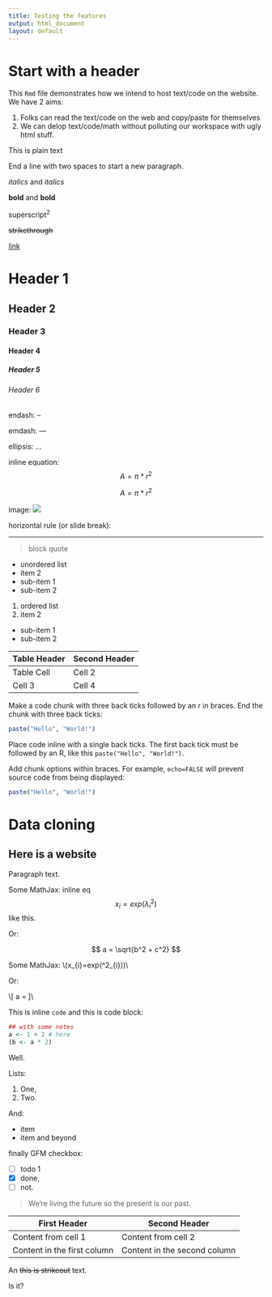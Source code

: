 ```yaml
---
title: Testing the features
output: html_document
layout: default
---
```


# Start with a header

This `Rmd` file demonstrates how we intend to host text/code
on the website. We have 2 aims:

1. Folks can read the text/code on the web and
  copy/paste for themselves
2. We can delop text/code/math without polluting our workspace
  with ugly html stuff.

This is plain text

End a line with two spaces
to start a new paragraph.  

*italics* and _italics_

**bold** and __bold__

superscript^2^

~~strikethrough~~

[link](http://peter.solymos.org)

# Header 1

## Header 2

### Header 3

#### Header 4

##### Header 5

###### Header 6

endash: --

emdash: ---

ellipsis: ...

inline equation: $$A = \pi*r^{2}$$

$$A = \pi*r^{2}$$

image: ![](favicon.ico)

horizontal rule (or slide break):

***

> block quote

* unordered list
* item 2
 + sub-item 1
 + sub-item 2

1. ordered list
2. item 2
 + sub-item 1
 + sub-item 2

Table Header | Second Header
------------- | -------------
Table Cell | Cell 2
Cell 3 | Cell 4 

Make a code chunk with three back ticks followed
by an r in braces. End the chunk with three back
ticks: 

```R
paste("Hello", "World!")
``` 

Place code inline with a single back ticks. The
first back tick must be followed by an R, like
this `paste("Hello", "World!")`.

Add chunk options within braces. For example,
`echo=FALSE` will prevent source code from being
displayed:

```R
paste("Hello", "World!")
``` 


# Data cloning

## Here is a website

Paragraph text.

Some MathJax: inline eq $$ x_{i}=exp(\lambda^2_{i}) $$ like this.

Or:

$$ a = \sqrt{b^2 + c^2} $$


Some MathJax: \\(x_{i}=exp(\lambda^2_{i}))\\

Or:

\\[ a = \sqrt{b^2 + c^2} ]\\

This is inline `code` and this is code block:

```R
## with some notes
a <- 1 + 2 # here
(b <- a * 2)
```

Well.

Lists:

1. One,
2. Two.

And:

* item
* item
  and beyond

finally GFM checkbox:

- [ ] todo 1
- [x] done,
- [ ] not.

> We're living the future so
> the present is our past.


First Header | Second Header
------------ | -------------
Content from cell 1 | Content from cell 2
Content in the first column | Content in the second column

An ~~this is strikeout~~ text.

Is it?
